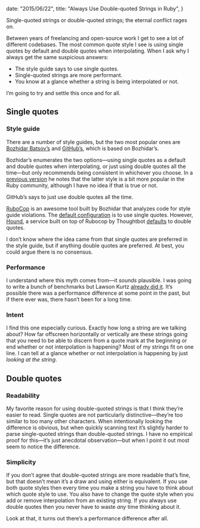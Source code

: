 
  date: "2015/06/22",
  title: "Always Use Double-quoted Strings in Ruby",
}


Single-quoted strings or double-quoted strings; the eternal conflict rages on.

Between years of freelancing and open-source work I get to see a lot of different codebases. The most common quote style I see is using single quotes by default and double quotes when interpolating. When I ask why I always get the same suspicious answers:

* The style guide says to use single quotes.
* Single-quoted strings are more performant.
* You know at a glance whether a string is being interpolated or not.

I’m going to try and settle this once and for all.

## Single quotes

### Style guide

There are a number of style guides, but the two most popular ones are [Bozhidar Batsov’s][batsov guide] and [GitHub’s][github guide], which is based on Bozhidar’s.

Bozhidar’s enumerates the two options—using single quotes as a default and double quotes when interpolating, or just using double quotes all the time—but only recommends being consistent in whichever you choose. In a [previous version][previous version] he notes that the latter style is a bit more popular in the Ruby community, although I have no idea if that is true or not.

GitHub’s says to just use double quotes all the time.

[RuboCop][rubocop] is an awesome tool built by Bozhidar that analyzes code for style guide violations. The [default configuration][rubocop default] is to use single quotes. However, [Hound][hound], a service built on top of Rubocop by Thoughtbot [defaults][hound default] to double quotes.

I don’t know where the idea came from that single quotes are preferred in the style guide, but if anything double quotes are preferred. At best, you could argue there is no consensus.

### Performance

I understand where this myth comes from—it _sounds_ plausible. I was going to write a bunch of benchmarks but Lawson Kurtz [already did it][string benchmarks]. It’s possible there was a performance difference at some point in the past, but if there ever was, there hasn’t been for a long time.

### Intent

I find this one especially curious. Exactly how long a string are we talking about? How far offscreen horizontally or vertically are these strings going that you need to be able to discern from a quote mark at the beginning or end whether or not interpolation is happening? Most of my strings fit on one line. I can tell at a glance whether or not interpolation is happening by just _looking at the string_.

## Double quotes

### Readability

My favorite reason for using double-quoted strings is that I think they’re easier to read. Single quotes are not particularly distinctive—they’re too similar to too many other characters. When intentionally looking the difference is obvious, but when quickly scanning text it’s slightly harder to parse single-quoted strings than double-quoted strings. I have no empirical proof for this—it’s just anecdotal observation—but when I point it out most seem to notice the difference.

### Simplicity

If you don’t agree that double-quoted strings are more readable that’s fine, but that doesn’t mean it’s a draw and using either is equivalent. If you use both quote styles then every time you make a string you have to think about which quote style to use. You also have to change the quote style when you add or remove interpolation from an existing string. If you always use double quotes then you never have to waste _any_ time thinking about it.

Look at that, it turns out there’s a performance difference after all.

[batsov guide]: https://github.com/bbatsov/ruby-style-guide#consistent-string-literals
[github guide]: https://github.com/styleguide/ruby
[previous version]: https://github.com/bbatsov/ruby-style-guide/commit/4ada068fe7dad872931b713d15720d603c9c209a
[rubocop]: https://github.com/bbatsov/rubocop
[rubocop default]: https://github.com/bbatsov/rubocop/blob/master/config/default.yml#L471
[hound]: https://houndci.com
[hound default]: https://github.com/thoughtbot/hound/blob/master/config/style_guides/ruby.yml#L367
[string benchmarks]: http://viget.com/extend/just-use-double-quoted-ruby-strings
